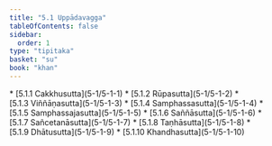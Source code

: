 ```yaml
---
title: "5.1 Uppādavagga"
tableOfContents: false
sidebar:
  order: 1
type: "tipitaka"
basket: "su"
book: "khan"
---
```



<DynamicBreadcrumb />



<TableOfContents book="khan" section="5.1">
* [5.1.1 Cakkhusutta](5-1/5-1-1)
* [5.1.2 Rūpasutta](5-1/5-1-2)
* [5.1.3 Viññāṇasutta](5-1/5-1-3)
* [5.1.4 Samphassasutta](5-1/5-1-4)
* [5.1.5 Samphassajasutta](5-1/5-1-5)
* [5.1.6 Saññāsutta](5-1/5-1-6)
* [5.1.7 Sañcetanāsutta](5-1/5-1-7)
* [5.1.8 Taṇhāsutta](5-1/5-1-8)
* [5.1.9 Dhātusutta](5-1/5-1-9)
* [5.1.10 Khandhasutta](5-1/5-1-10)
</TableOfContents>